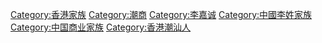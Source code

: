 [[Category:香港家族|Category:香港家族]]
[[Category:潮商|Category:潮商]]
[[Category:李嘉诚|Category:李嘉诚]]
[[Category:中國李姓家族|Category:中國李姓家族]]
[[Category:中国商业家族|Category:中国商业家族]]
[[Category:香港潮汕人|Category:香港潮汕人]]